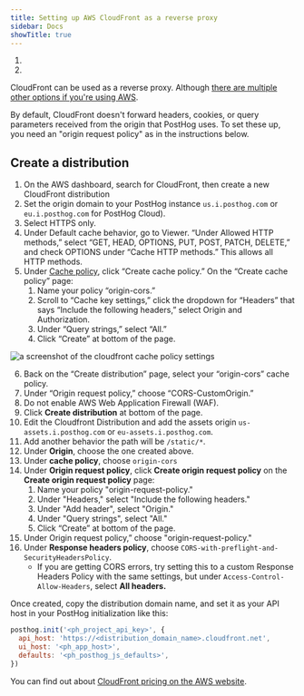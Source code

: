 ```yaml
---
title: Setting up AWS CloudFront as a reverse proxy
sidebar: Docs
showTitle: true
---
```



<CalloutBox icon="IconWarning" title="Warning" type="fyi">

  1. <ProxyWarning />
  2. <RegionWarning />

</CalloutBox>


CloudFront can be used as a reverse proxy. Although [there are multiple other options if you're using AWS](https://aws.amazon.com/blogs/architecture/serving-content-using-fully-managed-reverse-proxy-architecture/).

By default, CloudFront doesn't forward headers, cookies, or query parameters received from the origin that PostHog uses. To set these up, you need an "origin request policy" as in the instructions below.

## Create a distribution

1. On the AWS dashboard, search for CloudFront, then create a new CloudFront distribution
2. Set the origin domain to your PostHog instance `us.i.posthog.com` or `eu.i.posthog.com` for PostHog Cloud).
3. Select HTTPS only.
4. Under Default cache behavior, go to Viewer. “Under Allowed HTTP methods,” select “GET, HEAD, OPTIONS, PUT, POST, PATCH, DELETE,” and check OPTIONS under “Cache HTTP methods.” This allows all HTTP methods.
5. Under [Cache policy](https://docs.aws.amazon.com/AmazonCloudFront/latest/DeveloperGuide/controlling-origin-requests.html#origin-request-create-origin-request-policy), click “Create cache policy.” On the “Create cache policy” page:
    1. Name your policy “origin-cors.” 
    2. Scroll to “Cache key settings,” click the dropdown for “Headers” that says “Include the following headers,” select Origin and Authorization. 
    3. Under “Query strings,” select “All.”
    4. Click “Create” at bottom of the page.


<img src={diagram} alt="a screenshot of the cloudfront cache policy settings" />

6. Back on the “Create distribution” page, select your “origin-cors” cache policy.
7. Under “Origin request policy,” choose “CORS-CustomOrigin.”
8. Do not enable AWS Web Application Firewall (WAF).
9. Click **Create distribution** at bottom of the page.
10. Edit the Cloudfront Distribution and add the assets origin `us-assets.i.posthog.com` or `eu-assets.i.posthog.com`.
11. Add another behavior the path will be `/static/*`.
12. Under **Origin**, choose the one created above.
13. Under **cache policy**, choose `origin-cors`
14. Under **Origin request policy**, click **Create origin request policy** on the **Create origin request policy** page:
    1. Name your policy "origin-request-policy."
    2. Under "Headers," select "Include the following headers."
    3. Under "Add header", select "Origin."
    4. Under "Query strings", select "All."
    5. Click “Create” at bottom of the page.
15. Under Origin request policy,” choose "origin-request-policy."
16. Under **Response headers policy**, choose `CORS-with-preflight-and-SecurityHeadersPolicy`.
    - If you are getting CORS errors, try setting this to a custom Response Headers Policy with the same settings, but under `Access-Control-Allow-Headers`, select **All headers.**

Once created, copy the distribution domain name, and set it as your API host in your PostHog initialization like this:

```js
posthog.init('<ph_project_api_key>', {
  api_host: 'https://<distribution_domain_name>.cloudfront.net',
  ui_host: '<ph_app_host>',
  defaults: '<ph_posthog_js_defaults>',
})
```

You can find out about [CloudFront pricing on the AWS website](https://aws.amazon.com/cloudfront/pricing/).

